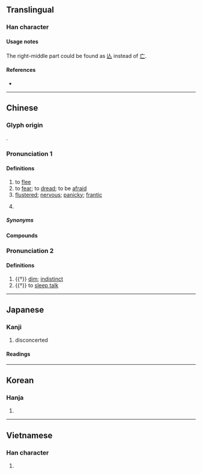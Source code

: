 {{character info/new}}
{{character info|0x2F8A7}}
{{character info|0x2F8A9}}
==Translingual==

===Han character===
{{Han char|rn=61|rad=心|as=10|asj=9|sn=13|snj=12|four=94011|canj=PTYU|ids=⿰忄荒}}

====Usage notes====
The right-middle part could be found as [[亾]] instead of [[亡]].

====References====
* {{Han ref|kx=0398.090|dkj=11057|dj=0737.090|hdz=42326.070|uh=614C|ud=24908|bh=B757|bd=46935}}

----

==Chinese==
{{zh-forms}}

===Glyph origin===
{{Han etym}}
{{Han compound|心|t1=heart|alt1=忄|荒|ls=psc|c1=s|c2=p}}.

===Pronunciation 1===
{{zh-pron
|m=huāng,huang,2nb=as adjectival complement
|c=fong1
|h=pfs=fông
|md=huŏng
|mn=hong
|mn-t=huang1
|w=1huaan
|oc=n,1
|ma=Zh-huang.ogg
|cat=v,a
}}

====Definitions====
{{zh-hanzi}}

# to [[flee]]
# to [[fear]]; to [[dread]]; to be [[afraid]]
# [[flustered]]; [[nervous]]; [[panicky]]; [[frantic]]
# {{lb|zh|colloquial}} {{n-g|Used as an [[adjectival]] [[complement]] after {{zh-l|得|tr=de}}, to [[emphasise]] the [[unbearability]] or [[extent]] of the [[adjectival]] [[state]].}}

=====Synonyms=====
{{zh-dial|害怕}}

====Compounds====
{{zh-der|fold=1|慌成一團|急慌|慌了手腳|恐慌|慌忙無措|心慌|慌速|慌腿|慌手慌腳|慌慌忙忙|慌慌張張|慌悚|慌忙|慌張|慌了神兒|慌亂|慌不擇路|愴慌|意亂心慌|慌急|悶得慌|恐慌症|心慌膽戰|心慌意亂|慌手忙腳|亂得慌|害慌|慌張勢煞|慌裡慌張|慌神|不慌不忙|口隔心慌|慌張慌智|堵得慌|慌腳雞|磣的慌|戃慌|手慌腳忙|發慌|撐的慌|經濟恐慌|驚慌失色|鬼慌|驚慌失措|驚慌|貪慌|腸慌腹熱|累得慌|膩的慌|著慌/着慌|鬧的慌}}

===Pronunciation 2===
{{zh-pron
|m=huǎng
|c=fong2
|mc=y
|oc=1,2
|cat=a,v
}}

====Definitions====
{{zh-hanzi}}

# {{†}} [[dim]]; [[indistinct]]
# {{†}} to [[sleep talk]]

{{zh-cat|Elementary}}

----

==Japanese==

===Kanji===
{{ja-kanji|grade=c|rs=心10}}

# disconcerted

====Readings====
{{ja-readings
|goon=こう<くわう
|kanon=こう<くわう
|kun=あわ-てる, あわ-ただし.い, くらい
}}

----

==Korean==

===Hanja===
{{ko-hanja|hangeul=황|eumhun=|rv=hwang|mr=hwang|y=hwang}}

# {{defn|lang=ko|sort=心10}}

----

==Vietnamese==

===Han character===
{{vi-readings|rs=心10|hanviet=[[hoảng]], [[hoang]]}}

# {{defn|lang=vi|sort=心10}}